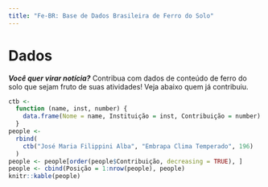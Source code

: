 ```yaml
---
title: "Fe-BR: Base de Dados Brasileira de Ferro do Solo"
---
```


Dados
=================================

***Você quer virar notícia?*** Contribua com dados de conteúdo de ferro do solo que sejam fruto de suas
atividades! Veja abaixo quem já contribuiu.

```r
ctb <- 
  function (name, inst, number) {
    data.frame(Nome = name, Instituição = inst, Contribuição = number)
  }
people <- 
  rbind(
    ctb("José Maria Filippini Alba", "Embrapa Clima Temperado", 196)
  )
people <- people[order(people$Contribuição, decreasing = TRUE), ]
people <- cbind(Posição = 1:nrow(people), people)
knitr::kable(people)
```
